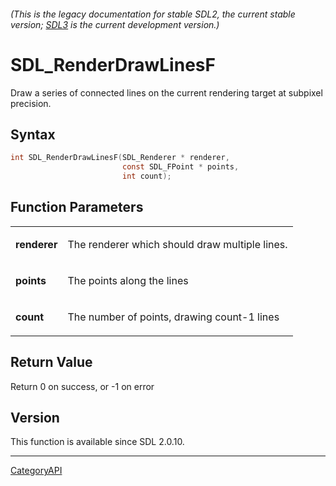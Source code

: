 ====== (This is the legacy documentation for stable SDL2, the current stable version; [https://wiki.libsdl.org/SDL3/ SDL3] is the current development version.) ======
= SDL_RenderDrawLinesF =

Draw a series of connected lines on the current rendering target at subpixel precision.

== Syntax ==

<syntaxhighlight lang='c'>
int SDL_RenderDrawLinesF(SDL_Renderer * renderer,
                         const SDL_FPoint * points,
                         int count);
</syntaxhighlight>

== Function Parameters ==

{|
|'''renderer'''
|The renderer which should draw multiple lines.
|-
|'''points'''
|The points along the lines
|-
|'''count'''
|The number of points, drawing count-1 lines
|}

== Return Value ==

Return 0 on success, or -1 on error

== Version ==

This function is available since SDL 2.0.10.

----
[[CategoryAPI]]


